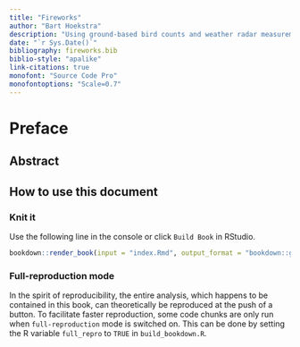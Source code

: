 ```yaml
---
title: "Fireworks"
author: "Bart Hoekstra"
description: "Using ground-based bird counts and weather radar measurements to estimate numbers of birds aloft during NYE fireworks events."
date: "`r Sys.Date()`"
bibliography: fireworks.bib
biblio-style: "apalike"
link-citations: true
monofont: "Source Code Pro"
monofontoptions: "Scale=0.7"
---
```

# Preface {-}

## Abstract {-}

## How to use this document {-}

### Knit it {-}
Use the following line in the console or click `Build Book` in RStudio.

```r
bookdown::render_book(input = "index.Rmd", output_format = "bookdown::gitbook", clean = TRUE)
```

### Full-reproduction mode {-#full-repro-mode}
In the spirit of reproducibility, the entire analysis, which happens to be contained in this book, can theoretically be reproduced at the push of a button. To facilitate faster reproduction, some code chunks are only run when `full-reproduction` mode is switched on. This can be done by setting the R variable `full_repro` to `TRUE` in `build_bookdown.R`.
